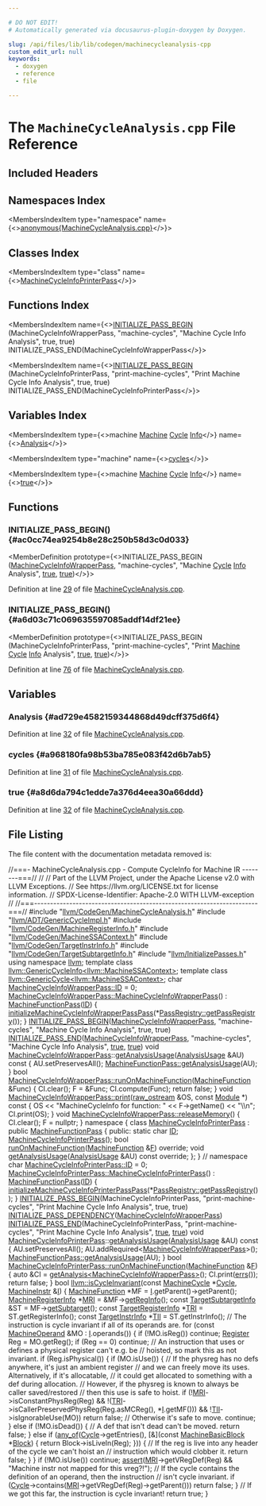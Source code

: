 ```yaml
---

# DO NOT EDIT!
# Automatically generated via docusaurus-plugin-doxygen by Doxygen.

slug: /api/files/lib/lib/codegen/machinecycleanalysis-cpp
custom_edit_url: null
keywords:
  - doxygen
  - reference
  - file

---
```





# The `MachineCycleAnalysis.cpp` File Reference

<DoxygenPage pluginConfig={pluginConfig}>



## Included Headers

<IncludesList>
<IncludesListItem
  filePath="llvm/CodeGen/MachineCycleAnalysis.h"
  permalink="/docs/api/files/include/include/llvm/include/llvm/codegen/machinecycleanalysis-h"
  isLocal="true" />
<IncludesListItem
  filePath="llvm/ADT/GenericCycleImpl.h"
  permalink="/docs/api/files/include/include/llvm/include/llvm/adt/genericcycleimpl-h"
  isLocal="true" />
<IncludesListItem
  filePath="llvm/CodeGen/MachineRegisterInfo.h"
  permalink="/docs/api/files/include/include/llvm/include/llvm/codegen/machineregisterinfo-h"
  isLocal="true" />
<IncludesListItem
  filePath="llvm/CodeGen/MachineSSAContext.h"
  permalink="/docs/api/files/include/include/llvm/include/llvm/codegen/machinessacontext-h"
  isLocal="true" />
<IncludesListItem
  filePath="llvm/CodeGen/TargetInstrInfo.h"
  permalink="/docs/api/files/include/include/llvm/include/llvm/codegen/targetinstrinfo-h"
  isLocal="true" />
<IncludesListItem
  filePath="llvm/CodeGen/TargetSubtargetInfo.h"
  permalink="/docs/api/files/include/include/llvm/include/llvm/codegen/targetsubtargetinfo-h"
  isLocal="true" />
<IncludesListItem
  filePath="llvm/InitializePasses.h"
  permalink="/docs/api/files/include/include/llvm/initializepasses-h"
  isLocal="true" />
</IncludesList>

## Namespaces Index

<MembersIndex>

<MembersIndexItem
  type="namespace"
  name={<><a href="/docs/api/namespaces/anonymous-machinecycleanalysis-cpp-">anonymous&#123;MachineCycleAnalysis.cpp&#125;</a></>}>
</MembersIndexItem>

</MembersIndex>

## Classes Index

<MembersIndex>

<MembersIndexItem
  type="class"
  name={<><a href="/docs/api/classes/anonymous-namespace-machinecycleanalysis-cpp-/machinecycleinfoprinterpass">MachineCycleInfoPrinterPass</a></>}>
</MembersIndexItem>

</MembersIndex>

## Functions Index

<MembersIndex>

<MembersIndexItem
  name={<><a href="#ac0cc74ea9254b8e28c250b58d3c0d033">INITIALIZE&#95;PASS&#95;BEGIN</a> (MachineCycleInfoWrapperPass, &quot;machine-cycles&quot;, &quot;Machine Cycle Info Analysis&quot;, true, true) INITIALIZE&#95;PASS&#95;END(MachineCycleInfoWrapperPass</>}>
</MembersIndexItem>

<MembersIndexItem
  name={<><a href="#a6d03c71c069635597085addf14df21ee">INITIALIZE&#95;PASS&#95;BEGIN</a> (MachineCycleInfoPrinterPass, &quot;print-machine-cycles&quot;, &quot;Print Machine Cycle Info Analysis&quot;, true, true) INITIALIZE&#95;PASS&#95;END(MachineCycleInfoPrinterPass</>}>
</MembersIndexItem>

</MembersIndex>

## Variables Index

<MembersIndex>

<MembersIndexItem
  type={<>machine <a href="/docs/api/files/lib/lib/passes/passbuilderbindings-cpp/#a2e16e55de32fe349f3e8242166918205">Machine</a> <a href="/docs/api/namespaces/llvm/#a60dc5ae8be8d73033ce099677e645b9b">Cycle</a> <a href="/docs/api/files/lib/lib/codegen/lib/codegen/globalisel/cseinfo-cpp/#a75f8a8519c2c9b30e7c06dc5e256fffa">Info</a></>}
  name={<><a href="#ad729e4582159344868d49dcff375d6f4">Analysis</a></>}>
</MembersIndexItem>

<MembersIndexItem
  type="machine"
  name={<><a href="#a968180fa98b53ba785e083f42d6b7ab5">cycles</a></>}>
</MembersIndexItem>

<MembersIndexItem
  type={<>machine <a href="/docs/api/files/lib/lib/passes/passbuilderbindings-cpp/#a2e16e55de32fe349f3e8242166918205">Machine</a> <a href="/docs/api/namespaces/llvm/#a60dc5ae8be8d73033ce099677e645b9b">Cycle</a> <a href="/docs/api/files/lib/lib/codegen/lib/codegen/globalisel/cseinfo-cpp/#a75f8a8519c2c9b30e7c06dc5e256fffa">Info</a></>}
  name={<><a href="#a8d6da794c1edde7a376d4eea30a66ddd">true</a></>}>
</MembersIndexItem>

</MembersIndex>


<SectionDefinition>

## Functions

### INITIALIZE&#95;PASS&#95;BEGIN() {#ac0cc74ea9254b8e28c250b58d3c0d033}

<MemberDefinition
  prototype={<>INITIALIZE&#95;PASS&#95;BEGIN (<a href="/docs/api/classes/llvm/machinecycleinfowrapperpass">MachineCycleInfoWrapperPass</a>, &quot;machine-cycles&quot;, &quot;Machine <a href="/docs/api/namespaces/llvm/#a60dc5ae8be8d73033ce099677e645b9b">Cycle</a> <a href="/docs/api/files/lib/lib/codegen/lib/codegen/globalisel/cseinfo-cpp/#a75f8a8519c2c9b30e7c06dc5e256fffa">Info</a> Analysis&quot;, <a href="/docs/api/files/lib/lib/analysis/basicaliasanalysis-cpp/#af6d5cafbdfc5313e65d990120021a3ec">true</a>, <a href="/docs/api/files/lib/lib/analysis/basicaliasanalysis-cpp/#af6d5cafbdfc5313e65d990120021a3ec">true</a>)</>}>

Definition at line <a href="#l00029">29</a> of file <a href="/docs/api/files/lib/lib/codegen/machinecycleanalysis-cpp">MachineCycleAnalysis.cpp</a>.
</MemberDefinition>

### INITIALIZE&#95;PASS&#95;BEGIN() {#a6d03c71c069635597085addf14df21ee}

<MemberDefinition
  prototype={<>INITIALIZE&#95;PASS&#95;BEGIN (MachineCycleInfoPrinterPass, &quot;print-machine-cycles&quot;, &quot;Print <a href="/docs/api/files/lib/lib/passes/passbuilderbindings-cpp/#a2e16e55de32fe349f3e8242166918205">Machine</a> <a href="/docs/api/namespaces/llvm/#a60dc5ae8be8d73033ce099677e645b9b">Cycle</a> <a href="/docs/api/files/lib/lib/codegen/lib/codegen/globalisel/cseinfo-cpp/#a75f8a8519c2c9b30e7c06dc5e256fffa">Info</a> Analysis&quot;, <a href="/docs/api/files/lib/lib/analysis/basicaliasanalysis-cpp/#af6d5cafbdfc5313e65d990120021a3ec">true</a>, <a href="/docs/api/files/lib/lib/analysis/basicaliasanalysis-cpp/#af6d5cafbdfc5313e65d990120021a3ec">true</a>)</>}>

Definition at line <a href="#l00076">76</a> of file <a href="/docs/api/files/lib/lib/codegen/machinecycleanalysis-cpp">MachineCycleAnalysis.cpp</a>.
</MemberDefinition>

</SectionDefinition>

<SectionDefinition>

## Variables

### Analysis {#ad729e4582159344868d49dcff375d6f4}

<MemberDefinition
  prototype="print machine Print Machine Cycle Info Analysis">

Definition at line <a href="#l00032">32</a> of file <a href="/docs/api/files/lib/lib/codegen/machinecycleanalysis-cpp">MachineCycleAnalysis.cpp</a>.
</MemberDefinition>

### cycles {#a968180fa98b53ba785e083f42d6b7ab5}

<MemberDefinition
  prototype="print machine cycles">

Definition at line <a href="#l00031">31</a> of file <a href="/docs/api/files/lib/lib/codegen/machinecycleanalysis-cpp">MachineCycleAnalysis.cpp</a>.
</MemberDefinition>

### true {#a8d6da794c1edde7a376d4eea30a66ddd}

<MemberDefinition
  prototype="print machine Print Machine Cycle Info true">

Definition at line <a href="#l00032">32</a> of file <a href="/docs/api/files/lib/lib/codegen/machinecycleanalysis-cpp">MachineCycleAnalysis.cpp</a>.
</MemberDefinition>

</SectionDefinition>

## File Listing

The file content with the documentation metadata removed is:

<ProgramListing>

<Link id="l00001" /><CodeLine lineNumber="1"><Highlight kind="comment">//===- MachineCycleAnalysis.cpp - Compute CycleInfo for Machine IR --------===//</Highlight><Highlight kind="normal"></Highlight></CodeLine>
<Link id="l00002" /><CodeLine lineNumber="2"><Highlight kind="normal"></Highlight><Highlight kind="comment">//</Highlight><Highlight kind="normal"></Highlight></CodeLine>
<Link id="l00003" /><CodeLine lineNumber="3"><Highlight kind="normal"></Highlight><Highlight kind="comment">// Part of the LLVM Project, under the Apache License v2.0 with LLVM Exceptions.</Highlight><Highlight kind="normal"></Highlight></CodeLine>
<Link id="l00004" /><CodeLine lineNumber="4"><Highlight kind="normal"></Highlight><Highlight kind="comment">// See https://llvm.org/LICENSE.txt for license information.</Highlight><Highlight kind="normal"></Highlight></CodeLine>
<Link id="l00005" /><CodeLine lineNumber="5"><Highlight kind="normal"></Highlight><Highlight kind="comment">// SPDX-License-Identifier: Apache-2.0 WITH LLVM-exception</Highlight><Highlight kind="normal"></Highlight></CodeLine>
<Link id="l00006" /><CodeLine lineNumber="6"><Highlight kind="normal"></Highlight><Highlight kind="comment">//</Highlight><Highlight kind="normal"></Highlight></CodeLine>
<Link id="l00007" /><CodeLine lineNumber="7"><Highlight kind="normal"></Highlight><Highlight kind="comment">//===----------------------------------------------------------------------===//</Highlight><Highlight kind="normal"></Highlight></CodeLine>
<Link id="l00008" /><CodeLine lineNumber="8"><Highlight kind="normal"></Highlight></CodeLine>
<Link id="l00009" /><CodeLine lineNumber="9"><Highlight kind="normal"></Highlight><Highlight kind="preprocessor">#include &quot;<a href="/docs/api/files/include/include/llvm/include/llvm/codegen/machinecycleanalysis-h">llvm/CodeGen/MachineCycleAnalysis.h</a>&quot;</Highlight><Highlight kind="normal"></Highlight></CodeLine>
<Link id="l00010" /><CodeLine lineNumber="10"><Highlight kind="normal"></Highlight><Highlight kind="preprocessor">#include &quot;<a href="/docs/api/files/include/include/llvm/include/llvm/adt/genericcycleimpl-h">llvm/ADT/GenericCycleImpl.h</a>&quot;</Highlight><Highlight kind="normal"></Highlight></CodeLine>
<Link id="l00011" /><CodeLine lineNumber="11"><Highlight kind="normal"></Highlight><Highlight kind="preprocessor">#include &quot;<a href="/docs/api/files/include/include/llvm/include/llvm/codegen/machineregisterinfo-h">llvm/CodeGen/MachineRegisterInfo.h</a>&quot;</Highlight><Highlight kind="normal"></Highlight></CodeLine>
<Link id="l00012" /><CodeLine lineNumber="12"><Highlight kind="normal"></Highlight><Highlight kind="preprocessor">#include &quot;<a href="/docs/api/files/include/include/llvm/include/llvm/codegen/machinessacontext-h">llvm/CodeGen/MachineSSAContext.h</a>&quot;</Highlight><Highlight kind="normal"></Highlight></CodeLine>
<Link id="l00013" /><CodeLine lineNumber="13"><Highlight kind="normal"></Highlight><Highlight kind="preprocessor">#include &quot;<a href="/docs/api/files/include/include/llvm/include/llvm/codegen/targetinstrinfo-h">llvm/CodeGen/TargetInstrInfo.h</a>&quot;</Highlight><Highlight kind="normal"></Highlight></CodeLine>
<Link id="l00014" /><CodeLine lineNumber="14"><Highlight kind="normal"></Highlight><Highlight kind="preprocessor">#include &quot;<a href="/docs/api/files/include/include/llvm/include/llvm/codegen/targetsubtargetinfo-h">llvm/CodeGen/TargetSubtargetInfo.h</a>&quot;</Highlight><Highlight kind="normal"></Highlight></CodeLine>
<Link id="l00015" /><CodeLine lineNumber="15"><Highlight kind="normal"></Highlight><Highlight kind="preprocessor">#include &quot;<a href="/docs/api/files/include/include/llvm/initializepasses-h">llvm/InitializePasses.h</a>&quot;</Highlight><Highlight kind="normal"></Highlight></CodeLine>
<Link id="l00016" /><CodeLine lineNumber="16"><Highlight kind="normal"></Highlight></CodeLine>
<Link id="l00017" /><CodeLine lineNumber="17"><Highlight kind="normal"></Highlight><Highlight kind="keyword">using namespace </Highlight><Highlight kind="normal"><a href="/docs/api/namespaces/llvm">llvm</a>;</Highlight></CodeLine>
<Link id="l00018" /><CodeLine lineNumber="18"><Highlight kind="normal"></Highlight></CodeLine>
<Link id="l00019" /><CodeLine lineNumber="19"><Highlight kind="normal"></Highlight><Highlight kind="keyword">template</Highlight><Highlight kind="normal"> </Highlight><Highlight kind="keyword">class </Highlight><Highlight kind="normal"><a href="/docs/api/classes/llvm/genericcycleinfo">llvm::GenericCycleInfo&lt;llvm::MachineSSAContext&gt;</a>;</Highlight></CodeLine>
<Link id="l00020" /><CodeLine lineNumber="20"><Highlight kind="normal"></Highlight><Highlight kind="keyword">template</Highlight><Highlight kind="normal"> </Highlight><Highlight kind="keyword">class </Highlight><Highlight kind="normal"><a href="/docs/api/classes/llvm/genericcycle">llvm::GenericCycle&lt;llvm::MachineSSAContext&gt;</a>;</Highlight></CodeLine>
<Link id="l00021" /><CodeLine lineNumber="21"><Highlight kind="normal"></Highlight></CodeLine>
<Link id="l00022" /><CodeLine lineNumber="22"><Highlight kind="normal"></Highlight><Highlight kind="keywordtype">char</Highlight><Highlight kind="normal"> <a href="/docs/api/classes/llvm/machinecycleinfowrapperpass/#a7eee368f49ed7c38307a48a576de0006">MachineCycleInfoWrapperPass::ID</a> = 0;</Highlight></CodeLine>
<Link id="l00023" /><CodeLine lineNumber="23"><Highlight kind="normal"></Highlight></CodeLine>
<Link id="l00024" /><CodeLine lineNumber="24" lineLink="/docs/api/classes/llvm/machinecycleinfowrapperpass/#a125313bddaf556f85f4e39e1071960ae"><Highlight kind="normal"><a href="/docs/api/classes/llvm/machinecycleinfowrapperpass/#a125313bddaf556f85f4e39e1071960ae">MachineCycleInfoWrapperPass::MachineCycleInfoWrapperPass</a>()</Highlight></CodeLine>
<Link id="l00025" /><CodeLine lineNumber="25"><Highlight kind="normal">    : <a href="/docs/api/classes/llvm/machinefunctionpass/#a29c81d2386f4a727c6d33413807530c8">MachineFunctionPass</a>(<a href="/docs/api/classes/llvm/machinecycleinfowrapperpass/#a7eee368f49ed7c38307a48a576de0006">ID</a>) &#123;</Highlight></CodeLine>
<Link id="l00026" /><CodeLine lineNumber="26"><Highlight kind="normal">  <a href="/docs/api/namespaces/llvm/#a55d89b5ea109e821b4f8cc8a7cfadb81">initializeMachineCycleInfoWrapperPassPass</a>(&#42;<a href="/docs/api/classes/llvm/passregistry/#a05a729900b76c89e808c6c3094921b2f">PassRegistry::getPassRegistry</a>());</Highlight></CodeLine>
<Link id="l00027" /><CodeLine lineNumber="27"><Highlight kind="normal">&#125;</Highlight></CodeLine>
<Link id="l00028" /><CodeLine lineNumber="28"><Highlight kind="normal"></Highlight></CodeLine>
<Link id="l00029" /><CodeLine lineNumber="29" lineLink="#ac0cc74ea9254b8e28c250b58d3c0d033"><Highlight kind="normal"><a href="/docs/api/files/include/include/llvm/passsupport-h/#aaa970fc931c1c63037a8182e028d04b1">INITIALIZE&#95;PASS&#95;BEGIN</a>(<a href="/docs/api/classes/llvm/machinecycleinfowrapperpass">MachineCycleInfoWrapperPass</a>, </Highlight><Highlight kind="stringliteral">&quot;machine-cycles&quot;</Highlight><Highlight kind="normal">,</Highlight></CodeLine>
<Link id="l00030" /><CodeLine lineNumber="30"><Highlight kind="normal">                      </Highlight><Highlight kind="stringliteral">&quot;Machine Cycle Info Analysis&quot;</Highlight><Highlight kind="normal">, </Highlight><Highlight kind="keyword">true</Highlight><Highlight kind="normal">, </Highlight><Highlight kind="keyword">true</Highlight><Highlight kind="normal">)</Highlight></CodeLine>
<Link id="l00031" /><CodeLine lineNumber="31" lineLink="#a968180fa98b53ba785e083f42d6b7ab5"><Highlight kind="normal"><a href="/docs/api/files/include/include/llvm/passsupport-h/#a74ce8276b89067e806f67c45a6d92575">INITIALIZE&#95;PASS&#95;END</a>(<a href="/docs/api/classes/llvm/machinecycleinfowrapperpass">MachineCycleInfoWrapperPass</a>, </Highlight><Highlight kind="stringliteral">&quot;machine-cycles&quot;</Highlight><Highlight kind="normal">,</Highlight></CodeLine>
<Link id="l00032" /><CodeLine lineNumber="32" lineLink="#ad729e4582159344868d49dcff375d6f4"><Highlight kind="normal">                    </Highlight><Highlight kind="stringliteral">&quot;Machine Cycle Info Analysis&quot;</Highlight><Highlight kind="normal">, <a href="/docs/api/files/lib/lib/analysis/basicaliasanalysis-cpp/#af6d5cafbdfc5313e65d990120021a3ec">true</a>, <a href="/docs/api/files/lib/lib/analysis/basicaliasanalysis-cpp/#af6d5cafbdfc5313e65d990120021a3ec">true</a>)</Highlight></CodeLine>
<Link id="l00033" /><CodeLine lineNumber="33"><Highlight kind="normal"></Highlight></CodeLine>
<Link id="l00034" /><CodeLine lineNumber="34" lineLink="/docs/api/classes/llvm/machinecycleinfowrapperpass/#ae0312a22d97b4b52f0042774d79b2dee"><Highlight kind="normal"></Highlight><Highlight kind="keywordtype">void</Highlight><Highlight kind="normal"> <a href="/docs/api/classes/llvm/machinecycleinfowrapperpass/#a125313bddaf556f85f4e39e1071960ae">MachineCycleInfoWrapperPass</a>::<a href="/docs/api/classes/llvm/machinecycleinfowrapperpass/#ae0312a22d97b4b52f0042774d79b2dee">getAnalysisUsage</a>(<a href="/docs/api/classes/llvm/analysisusage">AnalysisUsage</a> &amp;AU)</Highlight><Highlight kind="keyword"> const </Highlight><Highlight kind="normal">&#123;</Highlight></CodeLine>
<Link id="l00035" /><CodeLine lineNumber="35"><Highlight kind="normal">  AU.setPreservesAll();</Highlight></CodeLine>
<Link id="l00036" /><CodeLine lineNumber="36"><Highlight kind="normal">  <a href="/docs/api/classes/llvm/machinefunctionpass/#a864fd57b4304ef933b3281d0ef85a88e">MachineFunctionPass::getAnalysisUsage</a>(AU);</Highlight></CodeLine>
<Link id="l00037" /><CodeLine lineNumber="37"><Highlight kind="normal">&#125;</Highlight></CodeLine>
<Link id="l00038" /><CodeLine lineNumber="38"><Highlight kind="normal"></Highlight></CodeLine>
<Link id="l00039" /><CodeLine lineNumber="39" lineLink="/docs/api/classes/llvm/machinecycleinfowrapperpass/#a45e3658890ae0eb53a8608d7cee01fcc"><Highlight kind="normal"></Highlight><Highlight kind="keywordtype">bool</Highlight><Highlight kind="normal"> <a href="/docs/api/classes/llvm/machinecycleinfowrapperpass/#a45e3658890ae0eb53a8608d7cee01fcc">MachineCycleInfoWrapperPass::runOnMachineFunction</a>(<a href="/docs/api/classes/llvm/machinefunction">MachineFunction</a> &amp;Func) &#123;</Highlight></CodeLine>
<Link id="l00040" /><CodeLine lineNumber="40"><Highlight kind="normal">  CI.clear();</Highlight></CodeLine>
<Link id="l00041" /><CodeLine lineNumber="41"><Highlight kind="normal"></Highlight></CodeLine>
<Link id="l00042" /><CodeLine lineNumber="42"><Highlight kind="normal">  F = &amp;Func;</Highlight></CodeLine>
<Link id="l00043" /><CodeLine lineNumber="43"><Highlight kind="normal">  CI.compute(Func);</Highlight></CodeLine>
<Link id="l00044" /><CodeLine lineNumber="44"><Highlight kind="normal">  </Highlight><Highlight kind="keywordflow">return</Highlight><Highlight kind="normal"> </Highlight><Highlight kind="keyword">false</Highlight><Highlight kind="normal">;</Highlight></CodeLine>
<Link id="l00045" /><CodeLine lineNumber="45"><Highlight kind="normal">&#125;</Highlight></CodeLine>
<Link id="l00046" /><CodeLine lineNumber="46"><Highlight kind="normal"></Highlight></CodeLine>
<Link id="l00047" /><CodeLine lineNumber="47" lineLink="/docs/api/classes/llvm/machinecycleinfowrapperpass/#a2416ee051429bfc2ac33ef23f8283988"><Highlight kind="normal"></Highlight><Highlight kind="keywordtype">void</Highlight><Highlight kind="normal"> <a href="/docs/api/classes/llvm/machinecycleinfowrapperpass/#a2416ee051429bfc2ac33ef23f8283988">MachineCycleInfoWrapperPass::print</a>(<a href="/docs/api/classes/llvm/raw-ostream">raw&#95;ostream</a> &amp;OS, </Highlight><Highlight kind="keyword">const</Highlight><Highlight kind="normal"> <a href="/docs/api/classes/llvm/module">Module</a> &#42;)</Highlight><Highlight kind="keyword"> const </Highlight><Highlight kind="normal">&#123;</Highlight></CodeLine>
<Link id="l00048" /><CodeLine lineNumber="48"><Highlight kind="normal">  OS &lt;&lt; </Highlight><Highlight kind="stringliteral">&quot;MachineCycleInfo for function: &quot;</Highlight><Highlight kind="normal"> &lt;&lt; F-&gt;getName() &lt;&lt; </Highlight><Highlight kind="stringliteral">&quot;\\n&quot;</Highlight><Highlight kind="normal">;</Highlight></CodeLine>
<Link id="l00049" /><CodeLine lineNumber="49"><Highlight kind="normal">  CI.print(OS);</Highlight></CodeLine>
<Link id="l00050" /><CodeLine lineNumber="50"><Highlight kind="normal">&#125;</Highlight></CodeLine>
<Link id="l00051" /><CodeLine lineNumber="51"><Highlight kind="normal"></Highlight></CodeLine>
<Link id="l00052" /><CodeLine lineNumber="52" lineLink="/docs/api/classes/llvm/machinecycleinfowrapperpass/#a10d18e0e754f0de1de69d7f65471554a"><Highlight kind="normal"></Highlight><Highlight kind="keywordtype">void</Highlight><Highlight kind="normal"> <a href="/docs/api/classes/llvm/machinecycleinfowrapperpass/#a10d18e0e754f0de1de69d7f65471554a">MachineCycleInfoWrapperPass::releaseMemory</a>() &#123;</Highlight></CodeLine>
<Link id="l00053" /><CodeLine lineNumber="53"><Highlight kind="normal">  CI.clear();</Highlight></CodeLine>
<Link id="l00054" /><CodeLine lineNumber="54"><Highlight kind="normal">  F = </Highlight><Highlight kind="keyword">nullptr</Highlight><Highlight kind="normal">;</Highlight></CodeLine>
<Link id="l00055" /><CodeLine lineNumber="55"><Highlight kind="normal">&#125;</Highlight></CodeLine>
<Link id="l00056" /><CodeLine lineNumber="56"><Highlight kind="normal"></Highlight></CodeLine>
<Link id="l00057" /><CodeLine lineNumber="57" lineLink="/docs/api/namespaces/anonymous-machinecycleanalysis-cpp-"><Highlight kind="normal"></Highlight><Highlight kind="keyword">namespace </Highlight><Highlight kind="normal">&#123;</Highlight></CodeLine>
<Link id="l00058" /><CodeLine lineNumber="58" lineLink="/docs/api/classes/anonymous-namespace-machinecycleanalysis-cpp-/machinecycleinfoprinterpass"><Highlight kind="normal"></Highlight><Highlight kind="keyword">class </Highlight><Highlight kind="normal"><a href="/docs/api/classes/anonymous-namespace-machinecycleanalysis-cpp-/machinecycleinfoprinterpass/#a0b66c506a44f4bad85f30f975f32a414">MachineCycleInfoPrinterPass</a> : </Highlight><Highlight kind="keyword">public</Highlight><Highlight kind="normal"> <a href="/docs/api/classes/llvm/machinefunctionpass/#a29c81d2386f4a727c6d33413807530c8">MachineFunctionPass</a> &#123;</Highlight></CodeLine>
<Link id="l00059" /><CodeLine lineNumber="59"><Highlight kind="normal"></Highlight><Highlight kind="keyword">public</Highlight><Highlight kind="normal">:</Highlight></CodeLine>
<Link id="l00060" /><CodeLine lineNumber="60" lineLink="/docs/api/classes/anonymous-namespace-machinecycleanalysis-cpp-/machinecycleinfoprinterpass/#a4b9b21155f1e1973596cfb93643417b0"><Highlight kind="normal">  </Highlight><Highlight kind="keyword">static</Highlight><Highlight kind="normal"> </Highlight><Highlight kind="keywordtype">char</Highlight><Highlight kind="normal"> <a href="/docs/api/classes/anonymous-namespace-machinecycleanalysis-cpp-/machinecycleinfoprinterpass/#a4b9b21155f1e1973596cfb93643417b0">ID</a>;</Highlight></CodeLine>
<Link id="l00061" /><CodeLine lineNumber="61"><Highlight kind="normal"></Highlight></CodeLine>
<Link id="l00062" /><CodeLine lineNumber="62"><Highlight kind="normal">  <a href="/docs/api/classes/anonymous-namespace-machinecycleanalysis-cpp-/machinecycleinfoprinterpass/#a0b66c506a44f4bad85f30f975f32a414">MachineCycleInfoPrinterPass</a>();</Highlight></CodeLine>
<Link id="l00063" /><CodeLine lineNumber="63"><Highlight kind="normal"></Highlight></CodeLine>
<Link id="l00064" /><CodeLine lineNumber="64"><Highlight kind="normal">  </Highlight><Highlight kind="keywordtype">bool</Highlight><Highlight kind="normal"> <a href="/docs/api/classes/anonymous-namespace-machinecycleanalysis-cpp-/machinecycleinfoprinterpass/#a244db25a09b3907d84c4839019c1648a">runOnMachineFunction</a>(<a href="/docs/api/classes/llvm/machinefunction">MachineFunction</a> &amp;<a href="/docs/api/files/lib/lib/support/md5-cpp/#a96d73bbd7af15cb1fc38c3f4a3bd82e9">F</a>) </Highlight><Highlight kind="keyword">override</Highlight><Highlight kind="normal">;</Highlight></CodeLine>
<Link id="l00065" /><CodeLine lineNumber="65"><Highlight kind="normal">  </Highlight><Highlight kind="keywordtype">void</Highlight><Highlight kind="normal"> <a href="/docs/api/classes/anonymous-namespace-machinecycleanalysis-cpp-/machinecycleinfoprinterpass/#a5ce22b3c77147de9078aa88e4f33a0cf">getAnalysisUsage</a>(<a href="/docs/api/classes/llvm/analysisusage">AnalysisUsage</a> &amp;AU) </Highlight><Highlight kind="keyword">const override</Highlight><Highlight kind="normal">;</Highlight></CodeLine>
<Link id="l00066" /><CodeLine lineNumber="66"><Highlight kind="normal">&#125;;</Highlight></CodeLine>
<Link id="l00067" /><CodeLine lineNumber="67"><Highlight kind="normal">&#125; </Highlight><Highlight kind="comment">// namespace</Highlight><Highlight kind="normal"></Highlight></CodeLine>
<Link id="l00068" /><CodeLine lineNumber="68"><Highlight kind="normal"></Highlight></CodeLine>
<Link id="l00069" /><CodeLine lineNumber="69"><Highlight kind="normal"></Highlight><Highlight kind="keywordtype">char</Highlight><Highlight kind="normal"> <a href="/docs/api/classes/anonymous-namespace-machinecycleanalysis-cpp-/machinecycleinfoprinterpass/#a4b9b21155f1e1973596cfb93643417b0">MachineCycleInfoPrinterPass::ID</a> = 0;</Highlight></CodeLine>
<Link id="l00070" /><CodeLine lineNumber="70"><Highlight kind="normal"></Highlight></CodeLine>
<Link id="l00071" /><CodeLine lineNumber="71" lineLink="/docs/api/classes/anonymous-namespace-machinecycleanalysis-cpp-/machinecycleinfoprinterpass/#a0b66c506a44f4bad85f30f975f32a414"><Highlight kind="normal"><a href="/docs/api/classes/anonymous-namespace-machinecycleanalysis-cpp-/machinecycleinfoprinterpass/#a0b66c506a44f4bad85f30f975f32a414">MachineCycleInfoPrinterPass::MachineCycleInfoPrinterPass</a>()</Highlight></CodeLine>
<Link id="l00072" /><CodeLine lineNumber="72"><Highlight kind="normal">    : <a href="/docs/api/classes/llvm/machinefunctionpass/#a29c81d2386f4a727c6d33413807530c8">MachineFunctionPass</a>(<a href="/docs/api/classes/anonymous-namespace-machinecycleanalysis-cpp-/machinecycleinfoprinterpass/#a4b9b21155f1e1973596cfb93643417b0">ID</a>) &#123;</Highlight></CodeLine>
<Link id="l00073" /><CodeLine lineNumber="73"><Highlight kind="normal">  <a href="/docs/api/namespaces/llvm/#ac32be646acc27c1470515722af1ba2ba">initializeMachineCycleInfoPrinterPassPass</a>(&#42;<a href="/docs/api/classes/llvm/passregistry/#a05a729900b76c89e808c6c3094921b2f">PassRegistry::getPassRegistry</a>());</Highlight></CodeLine>
<Link id="l00074" /><CodeLine lineNumber="74"><Highlight kind="normal">&#125;</Highlight></CodeLine>
<Link id="l00075" /><CodeLine lineNumber="75"><Highlight kind="normal"></Highlight></CodeLine>
<Link id="l00076" /><CodeLine lineNumber="76" lineLink="#a6d03c71c069635597085addf14df21ee"><Highlight kind="normal"><a href="/docs/api/files/include/include/llvm/passsupport-h/#aaa970fc931c1c63037a8182e028d04b1">INITIALIZE&#95;PASS&#95;BEGIN</a>(MachineCycleInfoPrinterPass, </Highlight><Highlight kind="stringliteral">&quot;print-machine-cycles&quot;</Highlight><Highlight kind="normal">,</Highlight></CodeLine>
<Link id="l00077" /><CodeLine lineNumber="77"><Highlight kind="normal">                      </Highlight><Highlight kind="stringliteral">&quot;Print Machine Cycle Info Analysis&quot;</Highlight><Highlight kind="normal">, </Highlight><Highlight kind="keyword">true</Highlight><Highlight kind="normal">, </Highlight><Highlight kind="keyword">true</Highlight><Highlight kind="normal">)</Highlight></CodeLine>
<Link id="l00078" /><CodeLine lineNumber="78"><Highlight kind="normal"><a href="/docs/api/files/include/include/llvm/passsupport-h/#a14724f1ccf528e73bb29bc9230737967">INITIALIZE&#95;PASS&#95;DEPENDENCY</a>(<a href="/docs/api/classes/llvm/machinecycleinfowrapperpass">MachineCycleInfoWrapperPass</a>)</Highlight></CodeLine>
<Link id="l00079" /><CodeLine lineNumber="79"><Highlight kind="normal"><a href="/docs/api/files/include/include/llvm/passsupport-h/#a74ce8276b89067e806f67c45a6d92575">INITIALIZE&#95;PASS&#95;END</a>(MachineCycleInfoPrinterPass, </Highlight><Highlight kind="stringliteral">&quot;print-machine-cycles&quot;</Highlight><Highlight kind="normal">,</Highlight></CodeLine>
<Link id="l00080" /><CodeLine lineNumber="80"><Highlight kind="normal">                    </Highlight><Highlight kind="stringliteral">&quot;Print Machine Cycle Info Analysis&quot;</Highlight><Highlight kind="normal">, <a href="/docs/api/files/lib/lib/analysis/basicaliasanalysis-cpp/#af6d5cafbdfc5313e65d990120021a3ec">true</a>, <a href="/docs/api/files/lib/lib/analysis/basicaliasanalysis-cpp/#af6d5cafbdfc5313e65d990120021a3ec">true</a>)</Highlight></CodeLine>
<Link id="l00081" /><CodeLine lineNumber="81"><Highlight kind="normal"></Highlight></CodeLine>
<Link id="l00082" /><CodeLine lineNumber="82" lineLink="/docs/api/classes/anonymous-namespace-machinecycleanalysis-cpp-/machinecycleinfoprinterpass/#a5ce22b3c77147de9078aa88e4f33a0cf"><Highlight kind="normal"></Highlight><Highlight kind="keywordtype">void</Highlight><Highlight kind="normal"> <a href="/docs/api/classes/anonymous-namespace-machinecycleanalysis-cpp-/machinecycleinfoprinterpass/#a0b66c506a44f4bad85f30f975f32a414">MachineCycleInfoPrinterPass</a>::<a href="/docs/api/classes/anonymous-namespace-machinecycleanalysis-cpp-/machinecycleinfoprinterpass/#a5ce22b3c77147de9078aa88e4f33a0cf">getAnalysisUsage</a>(<a href="/docs/api/classes/llvm/analysisusage">AnalysisUsage</a> &amp;AU)</Highlight><Highlight kind="keyword"> const </Highlight><Highlight kind="normal">&#123;</Highlight></CodeLine>
<Link id="l00083" /><CodeLine lineNumber="83"><Highlight kind="normal">  AU.setPreservesAll();</Highlight></CodeLine>
<Link id="l00084" /><CodeLine lineNumber="84"><Highlight kind="normal">  AU.addRequired&lt;<a href="/docs/api/classes/llvm/machinecycleinfowrapperpass">MachineCycleInfoWrapperPass</a>&gt;();</Highlight></CodeLine>
<Link id="l00085" /><CodeLine lineNumber="85"><Highlight kind="normal">  <a href="/docs/api/classes/llvm/machinefunctionpass/#a864fd57b4304ef933b3281d0ef85a88e">MachineFunctionPass::getAnalysisUsage</a>(AU);</Highlight></CodeLine>
<Link id="l00086" /><CodeLine lineNumber="86"><Highlight kind="normal">&#125;</Highlight></CodeLine>
<Link id="l00087" /><CodeLine lineNumber="87"><Highlight kind="normal"></Highlight></CodeLine>
<Link id="l00088" /><CodeLine lineNumber="88" lineLink="/docs/api/classes/anonymous-namespace-machinecycleanalysis-cpp-/machinecycleinfoprinterpass/#a244db25a09b3907d84c4839019c1648a"><Highlight kind="normal"></Highlight><Highlight kind="keywordtype">bool</Highlight><Highlight kind="normal"> <a href="/docs/api/classes/anonymous-namespace-machinecycleanalysis-cpp-/machinecycleinfoprinterpass/#a244db25a09b3907d84c4839019c1648a">MachineCycleInfoPrinterPass::runOnMachineFunction</a>(<a href="/docs/api/classes/llvm/machinefunction">MachineFunction</a> &amp;<a href="/docs/api/files/lib/lib/support/md5-cpp/#a96d73bbd7af15cb1fc38c3f4a3bd82e9">F</a>) &#123;</Highlight></CodeLine>
<Link id="l00089" /><CodeLine lineNumber="89"><Highlight kind="normal">  </Highlight><Highlight kind="keyword">auto</Highlight><Highlight kind="normal"> &amp;CI = <a href="/docs/api/classes/llvm/pass/#a4863e5e463fb79955269fbf7fbf52b80">getAnalysis&lt;MachineCycleInfoWrapperPass&gt;</a>();</Highlight></CodeLine>
<Link id="l00090" /><CodeLine lineNumber="90"><Highlight kind="normal">  CI.print(<a href="/docs/api/namespaces/llvm/#a9a7b5c68c90f85baaedaa854cc5002cc">errs</a>());</Highlight></CodeLine>
<Link id="l00091" /><CodeLine lineNumber="91"><Highlight kind="normal">  </Highlight><Highlight kind="keywordflow">return</Highlight><Highlight kind="normal"> </Highlight><Highlight kind="keyword">false</Highlight><Highlight kind="normal">;</Highlight></CodeLine>
<Link id="l00092" /><CodeLine lineNumber="92"><Highlight kind="normal">&#125;</Highlight></CodeLine>
<Link id="l00093" /><CodeLine lineNumber="93"><Highlight kind="normal"></Highlight></CodeLine>
<Link id="l00094" /><CodeLine lineNumber="94" lineLink="/docs/api/namespaces/llvm/#a186cd7587b668062d1cbf36fd03c24da"><Highlight kind="normal"></Highlight><Highlight kind="keywordtype">bool</Highlight><Highlight kind="normal"> <a href="/docs/api/namespaces/llvm/#a186cd7587b668062d1cbf36fd03c24da">llvm::isCycleInvariant</a>(</Highlight><Highlight kind="keyword">const</Highlight><Highlight kind="normal"> <a href="/docs/api/namespaces/llvm/#af2582bc073a57bab10916632073e24cd">MachineCycle</a> &#42;<a href="/docs/api/namespaces/llvm/#a60dc5ae8be8d73033ce099677e645b9b">Cycle</a>, <a href="/docs/api/classes/llvm/machineinstr">MachineInstr</a> &amp;<a href="/docs/api/files/lib/lib/support/md5-cpp/#ac0eafdc9ee161b71e7af98af736952fd">I</a>) &#123;</Highlight></CodeLine>
<Link id="l00095" /><CodeLine lineNumber="95"><Highlight kind="normal">  <a href="/docs/api/classes/llvm/machinefunction">MachineFunction</a> &#42;MF = <a href="/docs/api/files/lib/lib/support/md5-cpp/#ac0eafdc9ee161b71e7af98af736952fd">I</a>.getParent()-&gt;getParent();</Highlight></CodeLine>
<Link id="l00096" /><CodeLine lineNumber="96"><Highlight kind="normal">  <a href="/docs/api/classes/llvm/machineregisterinfo">MachineRegisterInfo</a> &#42;<a href="/docs/api/files/lib/lib/target/lib/target/aarch64/aarch64advsimdscalarpass-cpp/#aacd2ab195054a3e6a74bfbb9d5d571c8">MRI</a> = &amp;MF-&gt;<a href="/docs/api/classes/llvm/machinefunction/#a810234b6b3d223b7c74a4253fcc5ea5e">getRegInfo</a>();</Highlight></CodeLine>
<Link id="l00097" /><CodeLine lineNumber="97"><Highlight kind="normal">  </Highlight><Highlight kind="keyword">const</Highlight><Highlight kind="normal"> <a href="/docs/api/classes/llvm/targetsubtargetinfo">TargetSubtargetInfo</a> &amp;ST = MF-&gt;<a href="/docs/api/classes/llvm/machinefunction/#a3825368aca2bc1550d173660df4da6a6">getSubtarget</a>();</Highlight></CodeLine>
<Link id="l00098" /><CodeLine lineNumber="98"><Highlight kind="normal">  </Highlight><Highlight kind="keyword">const</Highlight><Highlight kind="normal"> <a href="/docs/api/classes/llvm/targetregisterinfo">TargetRegisterInfo</a> &#42;<a href="/docs/api/files/lib/lib/codegen/machinesink-cpp/#a0f36ed1bc17fc1aa97fe291c439a0698">TRI</a> = ST.getRegisterInfo();</Highlight></CodeLine>
<Link id="l00099" /><CodeLine lineNumber="99"><Highlight kind="normal">  </Highlight><Highlight kind="keyword">const</Highlight><Highlight kind="normal"> <a href="/docs/api/classes/llvm/targetinstrinfo">TargetInstrInfo</a> &#42;<a href="/docs/api/files/lib/lib/target/lib/target/hexagon/hexagoncopytocombine-cpp/#a1d40004718218dbdf06b496766299101">TII</a> = ST.getInstrInfo();</Highlight></CodeLine>
<Link id="l00100" /><CodeLine lineNumber="100"><Highlight kind="normal"></Highlight></CodeLine>
<Link id="l00101" /><CodeLine lineNumber="101"><Highlight kind="normal">  </Highlight><Highlight kind="comment">// The instruction is cycle invariant if all of its operands are.</Highlight><Highlight kind="normal"></Highlight></CodeLine>
<Link id="l00102" /><CodeLine lineNumber="102"><Highlight kind="normal">  </Highlight><Highlight kind="keywordflow">for</Highlight><Highlight kind="normal"> (</Highlight><Highlight kind="keyword">const</Highlight><Highlight kind="normal"> <a href="/docs/api/classes/llvm/machineoperand">MachineOperand</a> &amp;MO : <a href="/docs/api/files/lib/lib/support/md5-cpp/#ac0eafdc9ee161b71e7af98af736952fd">I</a>.operands()) &#123;</Highlight></CodeLine>
<Link id="l00103" /><CodeLine lineNumber="103"><Highlight kind="normal">    </Highlight><Highlight kind="keywordflow">if</Highlight><Highlight kind="normal"> (!MO.isReg())</Highlight></CodeLine>
<Link id="l00104" /><CodeLine lineNumber="104"><Highlight kind="normal">      </Highlight><Highlight kind="keywordflow">continue</Highlight><Highlight kind="normal">;</Highlight></CodeLine>
<Link id="l00105" /><CodeLine lineNumber="105"><Highlight kind="normal"></Highlight></CodeLine>
<Link id="l00106" /><CodeLine lineNumber="106"><Highlight kind="normal">    <a href="/docs/api/classes/llvm/register">Register</a> Reg = MO.getReg();</Highlight></CodeLine>
<Link id="l00107" /><CodeLine lineNumber="107"><Highlight kind="normal">    </Highlight><Highlight kind="keywordflow">if</Highlight><Highlight kind="normal"> (Reg == 0)</Highlight></CodeLine>
<Link id="l00108" /><CodeLine lineNumber="108"><Highlight kind="normal">      </Highlight><Highlight kind="keywordflow">continue</Highlight><Highlight kind="normal">;</Highlight></CodeLine>
<Link id="l00109" /><CodeLine lineNumber="109"><Highlight kind="normal"></Highlight></CodeLine>
<Link id="l00110" /><CodeLine lineNumber="110"><Highlight kind="normal">    </Highlight><Highlight kind="comment">// An instruction that uses or defines a physical register can&#39;t e.g. be</Highlight><Highlight kind="normal"></Highlight></CodeLine>
<Link id="l00111" /><CodeLine lineNumber="111"><Highlight kind="normal">    </Highlight><Highlight kind="comment">// hoisted, so mark this as not invariant.</Highlight><Highlight kind="normal"></Highlight></CodeLine>
<Link id="l00112" /><CodeLine lineNumber="112"><Highlight kind="normal">    </Highlight><Highlight kind="keywordflow">if</Highlight><Highlight kind="normal"> (Reg.isPhysical()) &#123;</Highlight></CodeLine>
<Link id="l00113" /><CodeLine lineNumber="113"><Highlight kind="normal">      </Highlight><Highlight kind="keywordflow">if</Highlight><Highlight kind="normal"> (MO.isUse()) &#123;</Highlight></CodeLine>
<Link id="l00114" /><CodeLine lineNumber="114"><Highlight kind="normal">        </Highlight><Highlight kind="comment">// If the physreg has no defs anywhere, it&#39;s just an ambient register</Highlight><Highlight kind="normal"></Highlight></CodeLine>
<Link id="l00115" /><CodeLine lineNumber="115"><Highlight kind="normal">        </Highlight><Highlight kind="comment">// and we can freely move its uses. Alternatively, if it&#39;s allocatable,</Highlight><Highlight kind="normal"></Highlight></CodeLine>
<Link id="l00116" /><CodeLine lineNumber="116"><Highlight kind="normal">        </Highlight><Highlight kind="comment">// it could get allocated to something with a def during allocation.</Highlight><Highlight kind="normal"></Highlight></CodeLine>
<Link id="l00117" /><CodeLine lineNumber="117"><Highlight kind="normal">        </Highlight><Highlight kind="comment">// However, if the physreg is known to always be caller saved/restored</Highlight><Highlight kind="normal"></Highlight></CodeLine>
<Link id="l00118" /><CodeLine lineNumber="118"><Highlight kind="normal">        </Highlight><Highlight kind="comment">// then this use is safe to hoist.</Highlight><Highlight kind="normal"></Highlight></CodeLine>
<Link id="l00119" /><CodeLine lineNumber="119"><Highlight kind="normal">        </Highlight><Highlight kind="keywordflow">if</Highlight><Highlight kind="normal"> (!<a href="/docs/api/files/lib/lib/target/lib/target/aarch64/aarch64advsimdscalarpass-cpp/#aacd2ab195054a3e6a74bfbb9d5d571c8">MRI</a>-&gt;isConstantPhysReg(Reg) &amp;&amp;</Highlight></CodeLine>
<Link id="l00120" /><CodeLine lineNumber="120"><Highlight kind="normal">            !(<a href="/docs/api/files/lib/lib/codegen/machinesink-cpp/#a0f36ed1bc17fc1aa97fe291c439a0698">TRI</a>-&gt;isCallerPreservedPhysReg(Reg.asMCReg(), &#42;<a href="/docs/api/files/lib/lib/support/md5-cpp/#ac0eafdc9ee161b71e7af98af736952fd">I</a>.getMF())) &amp;&amp;</Highlight></CodeLine>
<Link id="l00121" /><CodeLine lineNumber="121"><Highlight kind="normal">            !<a href="/docs/api/files/lib/lib/target/lib/target/hexagon/hexagoncopytocombine-cpp/#a1d40004718218dbdf06b496766299101">TII</a>-&gt;isIgnorableUse(MO))</Highlight></CodeLine>
<Link id="l00122" /><CodeLine lineNumber="122"><Highlight kind="normal">          </Highlight><Highlight kind="keywordflow">return</Highlight><Highlight kind="normal"> </Highlight><Highlight kind="keyword">false</Highlight><Highlight kind="normal">;</Highlight></CodeLine>
<Link id="l00123" /><CodeLine lineNumber="123"><Highlight kind="normal">        </Highlight><Highlight kind="comment">// Otherwise it&#39;s safe to move.</Highlight><Highlight kind="normal"></Highlight></CodeLine>
<Link id="l00124" /><CodeLine lineNumber="124"><Highlight kind="normal">        </Highlight><Highlight kind="keywordflow">continue</Highlight><Highlight kind="normal">;</Highlight></CodeLine>
<Link id="l00125" /><CodeLine lineNumber="125"><Highlight kind="normal">      &#125; </Highlight><Highlight kind="keywordflow">else</Highlight><Highlight kind="normal"> </Highlight><Highlight kind="keywordflow">if</Highlight><Highlight kind="normal"> (!MO.isDead()) &#123;</Highlight></CodeLine>
<Link id="l00126" /><CodeLine lineNumber="126"><Highlight kind="normal">        </Highlight><Highlight kind="comment">// A def that isn&#39;t dead can&#39;t be moved.</Highlight><Highlight kind="normal"></Highlight></CodeLine>
<Link id="l00127" /><CodeLine lineNumber="127"><Highlight kind="normal">        </Highlight><Highlight kind="keywordflow">return</Highlight><Highlight kind="normal"> </Highlight><Highlight kind="keyword">false</Highlight><Highlight kind="normal">;</Highlight></CodeLine>
<Link id="l00128" /><CodeLine lineNumber="128"><Highlight kind="normal">      &#125; </Highlight><Highlight kind="keywordflow">else</Highlight><Highlight kind="normal"> </Highlight><Highlight kind="keywordflow">if</Highlight><Highlight kind="normal"> (<a href="/docs/api/namespaces/llvm/#a61d13d6824ec46c31260a4fd0997eda0">any&#95;of</a>(<a href="/docs/api/namespaces/llvm/#a60dc5ae8be8d73033ce099677e645b9b">Cycle</a>-&gt;getEntries(),</Highlight></CodeLine>
<Link id="l00129" /><CodeLine lineNumber="129"><Highlight kind="normal">                        &#91;&amp;&#93;(</Highlight><Highlight kind="keyword">const</Highlight><Highlight kind="normal"> <a href="/docs/api/classes/llvm/machinebasicblock">MachineBasicBlock</a> &#42;<a href="/docs/api/namespaces/llvm/#a0e00fad9c34de40b1e31f3aa6f8e024cae1e4c8c9ccd9fc39c391da4bcd093fb2">Block</a>) &#123;</Highlight></CodeLine>
<Link id="l00130" /><CodeLine lineNumber="130"><Highlight kind="normal">                          return Block-&gt;isLiveIn(Reg);</Highlight></CodeLine>
<Link id="l00131" /><CodeLine lineNumber="131"><Highlight kind="normal">                        &#125;)) &#123;</Highlight></CodeLine>
<Link id="l00132" /><CodeLine lineNumber="132"><Highlight kind="normal">        </Highlight><Highlight kind="comment">// If the reg is live into any header of the cycle we can&#39;t hoist an</Highlight><Highlight kind="normal"></Highlight></CodeLine>
<Link id="l00133" /><CodeLine lineNumber="133"><Highlight kind="normal">        </Highlight><Highlight kind="comment">// instruction which would clobber it.</Highlight><Highlight kind="normal"></Highlight></CodeLine>
<Link id="l00134" /><CodeLine lineNumber="134"><Highlight kind="normal">        </Highlight><Highlight kind="keywordflow">return</Highlight><Highlight kind="normal"> </Highlight><Highlight kind="keyword">false</Highlight><Highlight kind="normal">;</Highlight></CodeLine>
<Link id="l00135" /><CodeLine lineNumber="135"><Highlight kind="normal">      &#125;</Highlight></CodeLine>
<Link id="l00136" /><CodeLine lineNumber="136"><Highlight kind="normal">    &#125;</Highlight></CodeLine>
<Link id="l00137" /><CodeLine lineNumber="137"><Highlight kind="normal"></Highlight></CodeLine>
<Link id="l00138" /><CodeLine lineNumber="138"><Highlight kind="normal">    </Highlight><Highlight kind="keywordflow">if</Highlight><Highlight kind="normal"> (!MO.isUse())</Highlight></CodeLine>
<Link id="l00139" /><CodeLine lineNumber="139"><Highlight kind="normal">      </Highlight><Highlight kind="keywordflow">continue</Highlight><Highlight kind="normal">;</Highlight></CodeLine>
<Link id="l00140" /><CodeLine lineNumber="140"><Highlight kind="normal"></Highlight></CodeLine>
<Link id="l00141" /><CodeLine lineNumber="141"><Highlight kind="normal">    <a href="/docs/api/files/lib/lib/target/lib/target/amdgpu/silowercontrolflow-cpp/#a4868c5d81c5ccc98c47aeab6244346a0">assert</a>(<a href="/docs/api/files/lib/lib/target/lib/target/aarch64/aarch64advsimdscalarpass-cpp/#aacd2ab195054a3e6a74bfbb9d5d571c8">MRI</a>-&gt;getVRegDef(Reg) &amp;&amp; </Highlight><Highlight kind="stringliteral">&quot;Machine instr not mapped for this vreg?!&quot;</Highlight><Highlight kind="normal">);</Highlight></CodeLine>
<Link id="l00142" /><CodeLine lineNumber="142"><Highlight kind="normal"></Highlight></CodeLine>
<Link id="l00143" /><CodeLine lineNumber="143"><Highlight kind="normal">    </Highlight><Highlight kind="comment">// If the cycle contains the definition of an operand, then the instruction</Highlight><Highlight kind="normal"></Highlight></CodeLine>
<Link id="l00144" /><CodeLine lineNumber="144"><Highlight kind="normal">    </Highlight><Highlight kind="comment">// isn&#39;t cycle invariant.</Highlight><Highlight kind="normal"></Highlight></CodeLine>
<Link id="l00145" /><CodeLine lineNumber="145"><Highlight kind="normal">    </Highlight><Highlight kind="keywordflow">if</Highlight><Highlight kind="normal"> (<a href="/docs/api/namespaces/llvm/#a60dc5ae8be8d73033ce099677e645b9b">Cycle</a>-&gt;contains(<a href="/docs/api/files/lib/lib/target/lib/target/aarch64/aarch64advsimdscalarpass-cpp/#aacd2ab195054a3e6a74bfbb9d5d571c8">MRI</a>-&gt;getVRegDef(Reg)-&gt;getParent()))</Highlight></CodeLine>
<Link id="l00146" /><CodeLine lineNumber="146"><Highlight kind="normal">      </Highlight><Highlight kind="keywordflow">return</Highlight><Highlight kind="normal"> </Highlight><Highlight kind="keyword">false</Highlight><Highlight kind="normal">;</Highlight></CodeLine>
<Link id="l00147" /><CodeLine lineNumber="147"><Highlight kind="normal">  &#125;</Highlight></CodeLine>
<Link id="l00148" /><CodeLine lineNumber="148"><Highlight kind="normal"></Highlight></CodeLine>
<Link id="l00149" /><CodeLine lineNumber="149"><Highlight kind="normal">  </Highlight><Highlight kind="comment">// If we got this far, the instruction is cycle invariant!</Highlight><Highlight kind="normal"></Highlight></CodeLine>
<Link id="l00150" /><CodeLine lineNumber="150"><Highlight kind="normal">  </Highlight><Highlight kind="keywordflow">return</Highlight><Highlight kind="normal"> </Highlight><Highlight kind="keyword">true</Highlight><Highlight kind="normal">;</Highlight></CodeLine>
<Link id="l00151" /><CodeLine lineNumber="151"><Highlight kind="normal">&#125;</Highlight></CodeLine>

</ProgramListing>


</DoxygenPage>
